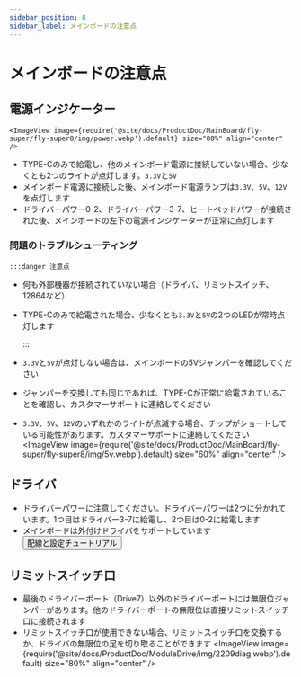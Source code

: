 ```yaml
---
sidebar_position: 8
sidebar_label: メインボードの注意点
---
```


# メインボードの注意点

## 電源インジケーター

    <ImageView image={require('@site/docs/ProductDoc/MainBoard/fly-super/fly-super8/img/power.webp').default} size="80%" align="center" />
* TYPE-Cのみで給電し、他のメインボード電源に接続していない場合、少なくとも2つのライトが点灯します。`3.3V`と`5V`
* メインボード電源に接続した後、メインボード電源ランプは`3.3V`、`5V`、`12V`を点灯します
* ドライバーパワー0-2、ドライバーパワー3-7、ヒートベッドパワーが接続された後、メインボードの左下の電源インジケーターが正常に点灯します

### 問題のトラブルシューティング

    :::danger 注意点

* 何も外部機器が接続されていない場合（ドライバ、リミットスイッチ、12864など）
* TYPE-Cのみで給電された場合、少なくとも`3.3V`と`5V`の2つのLEDが常時点灯します

    :::

* `3.3V`と`5V`が点灯しない場合は、メインボードの5Vジャンパーを確認してください
* ジャンパーを交換しても同じであれば、TYPE-Cが正常に給電されていることを確認し、カスタマーサポートに連絡してください
* `3.3V`、`5V`、`12V`のいずれかのライトが点滅する場合、チップがショートしている可能性があります。カスタマーサポートに連絡してください
    <ImageView image={require('@site/docs/ProductDoc/MainBoard/fly-super/fly-super8/img/5v.webp').default} size="60%" align="center" />

## ドライバ

* ドライバーパワーに注意してください。ドライバーパワーは2つに分かれています。1つ目はドライバー3-7に給電し、2つ目は0-2に給電します
* メインボードは外付けドライバをサポートしています     <Button variant="contained" disableElevation href="/docs/ProductDoc/ModuleDrive/servo-drive">配線と設定チュートリアル</Button>

## リミットスイッチ口

* 最後のドライバーポート（Drive7）以外のドライバーポートには無限位ジャンパーがあります。他のドライバーポートの無限位は直接リミットスイッチ口に接続されます
* リミットスイッチ口が使用できない場合、リミットスイッチ口を交換するか、ドライバの無限位の足を切り取ることができます
    <ImageView image={require('@site/docs/ProductDoc/ModuleDrive/img/2209diag.webp').default} size="80%" align="center" />